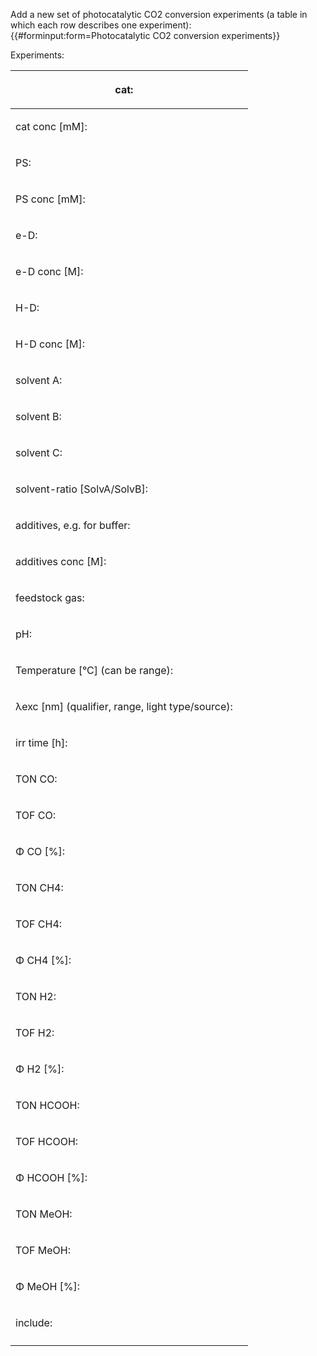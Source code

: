 <noinclude>
Add a new set of photocatalytic CO2 conversion experiments (a table in which each row describes one experiment):
{{#forminput:form=Photocatalytic CO2 conversion experiments}}
</noinclude>

<includeonly>
{{{for template|Photocatalytic CO2 conversion experiments}}}
Experiments:
{{{field|experiments|holds template}}}
{{{end template}}}

{{{for template|Photocatalytic CO2 conversion|multiple|embed in field=Photocatalytic CO2 conversion experiments[experiments]}}}
{| class="formtable"
! cat:
| {{{field|catalyst|input type=combobox|property=Catalyst|values from url=molecule_lookup_cat}}}
|-
! cat conc [mM]:
| {{{field|cat conc|input type=regexp|property=Catalyst concentration|base type=Number|message=Input a positive number|regexp=/^([0-9]*\.)?[0-9]*$/}}}
|-
! PS:
| {{{field|PS|input type=combobox|property=Photosensitizer|values from url=molecule_lookup_ps}}}
|-
! PS conc [mM]:
| {{{field|PS conc|input type=regexp|property=Photosensitizer concentration|base type=Number|message=Input a positive number|regexp=/^([0-9]*\.)?[0-9]*$/}}}
|-
! e-D:
| {{{field|e-D|input type=combobox|property=Electron donor|values from url=molecule_lookup_ed}}}
|-
! e-D conc [M]:
| {{{field|e-D conc|input type=regexp|property=Electron donor concentration|base type=Number|message=Input a positive number|regexp=/^([0-9]*\.)?[0-9]*$/}}}
|-
! H-D:
| {{{field|H-D|input type=combobox|property=Hydrogen donor|values from url=molecule_lookup_hd}}}
|-
! H-D conc [M]:
| {{{field|H-D conc|input type=regexp|property=Hydrogen donor concentration|base type=Number|message=Input a positive number|regexp=/^([0-9]*\.)?[0-9]*$/}}}
|-
! solvent A:
| {{{field|solvent A|input type=combobox|property=Solvent|values from url=molecule_lookup_solvent}}}
|-
! solvent B:
| {{{field|solvent B|input type=combobox|property=Solvent|values from url=molecule_lookup_solvent}}}
|-
! solvent C:
| {{{field|solvent C|input type=combobox|property=Solvent|values from url=molecule_lookup_solvent}}}
|-
! solvent-ratio [SolvA/SolvB]:
| {{{field|solvent-ratio|property=Solvent ratio|input type=string}}}
|-
! additives, e.g. for buffer:
| {{{field|additives|input type=string|property=Additives}}}
|-
! additives conc [M]:
| {{{field|additives conc|input type=regexp|property=Additives concentration|base type=Number|message=Input a positive number|regexp=/^([0-9]*\.)?[0-9]*$/}}}
|-
! feedstock gas:
| {{{field|feedstock gas|input type=combobox|property=Feedstock gas|values from url=molecule_lookup}}}
|-
! pH:
| {{{field|pH|input type=regexp|base type=Number|property=PH value|message=Input a value between 0 and 14|regexp=/^([0-9](\.[0-9]+)?!1[0-3](\.[0-9]+)?!14!)$/}}}
|-
! Temperature [°C] (can be range):
| {{{field|Temperature|input type=Number|property=Temperature}}}
|-
! λexc [nm] (qualifier, range, light type/source):
| {{{field|λexc|input type=string|property=Excitation wavelength}}}
|-
! irr time [h]:
| {{{field|irr time|input type=regexp|base type=Number|property=Irradiation time|message=Input a positive number|regexp=/^([0-9]*\.)?[0-9]*$/}}}
|-
! TON CO:
| {{{field|TON CO|input type=regexp|base type=Number|property=Turnover number CO|message=Input a positive number|regexp=/^([0-9]*\.)?[0-9]*$/}}}
|-
! TOF CO:
| {{{field|TOF CO|input type=regexp|base type=Number|property=Turnover frequency CO|message=Input a positive number|regexp=/^([0-9]*\.)?[0-9]*$/}}}
|-
! Φ CO [%]:
| {{{field|Φ CO|input type=regexp|base type=Number|property=Quantum yield CO|message=Input a positive number|regexp=/^([0-9]*\.)?[0-9]*$/}}}
|-
! TON CH4:
| {{{field|TON CH4|input type=regexp|base type=Number|property=Turnover number CH4|message=Input a positive number|regexp=/^([0-9]*\.)?[0-9]*$/}}}
|-
! TOF CH4:
| {{{field|TOF CH4|input type=regexp|base type=Number|property=Turnover frequency CH4|message=Input a positive number|regexp=/^([0-9]*\.)?[0-9]*$/}}}
|-
! Φ CH4 [%]:
| {{{field|Φ CH4|input type=regexp|base type=Number|property=Quantum yield CH4|message=Input a positive number|regexp=/^([0-9]*\.)?[0-9]*$/}}}
|-
! TON H2:
| {{{field|TON H2|input type=regexp|base type=Number|property=Turnover number H2|message=Input a positive number|regexp=/^([0-9]*\.)?[0-9]*$/}}}
|-
! TOF H2:
| {{{field|TOF H2|input type=regexp|base type=Number|property=Turnover frequency H2|message=Input a positive number|regexp=/^([0-9]*\.)?[0-9]*$/}}}
|-
! Φ H2 [%]:
| {{{field|Φ H2|input type=regexp|base type=Number|property=Quantum yield H2|message=Input a positive number|regexp=/^([0-9]*\.)?[0-9]*$/}}}
|-
! TON HCOOH:
| {{{field|TON HCOOH|input type=regexp|base type=Number|property=Turnover number HCOOH|message=Input a positive number|regexp=/^([0-9]*\.)?[0-9]*$/}}}
|-
! TOF HCOOH:
| {{{field|TOF HCOOH|input type=regexp|base type=Number|property=Turnover frequency HCOOH|message=Input a positive number|regexp=/^([0-9]*\.)?[0-9]*$/}}}
|-
! Φ HCOOH [%]:
| {{{field|Φ HCOOH|input type=regexp|base type=Number|property=Quantum yield HCOOH|message=Input a positive number|regexp=/^([0-9]*\.)?[0-9]*$/}}}
|-
! TON MeOH:
| {{{field|TON MeOH|input type=regexp|base type=Number|property=Turnover number MeOH|message=Input a positive number|regexp=/^([0-9]*\.)?[0-9]*$/}}}
|-
! TOF MeOH:
| {{{field|TOF MeOH|input type=regexp|base type=Number|property=Turnover frequency MeOH|message=Input a positive number|regexp=/^([0-9]*\.)?[0-9]*$/}}}
|-
! Φ MeOH [%]:
| {{{field|Φ MeOH|input type=regexp|base type=Number|property=Quantum yield MeOH|message=Input a positive number|regexp=/^([0-9]*\.)?[0-9]*$/}}}
|-
! include:
| {{{field|include|input type=checkbox|property=Include}}}
|-
|}
{{{end template}}}

{{{standard input|save}}} {{{standard input|preview}}} {{{standard input|changes}}} {{{standard input|cancel}}}
</includeonly>